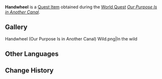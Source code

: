 {{See Also|Handwheel (Disambiguation)}}
{{Item Infobox
|title        = Handwheel
|id           = 120593
|image        = Item Handwheel.png
|type         = Quest Items
|description  = A common handwheel, used to adjust regulating valves on the pipes around the [[Fortress of Meropide]].
|source1      = ''[[Our Purpose Is in Another Canal]]''
}}
'''Handwheel''' is a [[Quest Item]] obtained during the [[World Quest]] ''[[Our Purpose Is in Another Canal]]''.

==Gallery==
<gallery>
Handwheel (Our Purpose Is in Another Canal) Wild.png|In the wild
</gallery>

==Other Languages==
{{Other Languages|Handwheel (Bravais' Press Works)}}

==Change History==
{{Change History|4.1}}